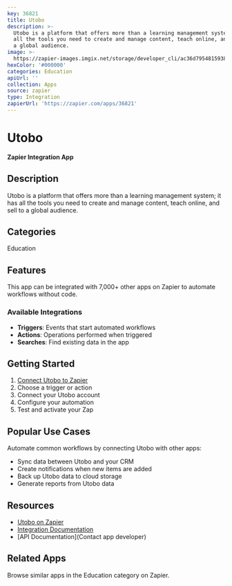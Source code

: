 ```yaml
---
key: 36821
title: Utobo
description: >-
  Utobo is a platform that offers more than a learning management system; it has
  all the tools you need to create and manage content, teach online, and sell to
  a global audience.
image: >-
  https://zapier-images.imgix.net/storage/developer_cli/ac36d7954815938d3e9b2ce63ab16784.png?auto=format%2Ccompress&ixlib=python-3.0.0&q=50
hexColor: '#000000'
categories: Education
apiUrl: ''
collection: Apps
source: zapier
type: Integration
zapierUrl: 'https://zapier.com/apps/36821'
---
```

# Utobo

**Zapier Integration App**

## Description

Utobo is a platform that offers more than a learning management system; it has all the tools you need to create and manage content, teach online, and sell to a global audience.

## Categories

Education

## Features

This app can be integrated with 7,000+ other apps on Zapier to automate workflows without code.

### Available Integrations

- **Triggers**: Events that start automated workflows
- **Actions**: Operations performed when triggered
- **Searches**: Find existing data in the app

## Getting Started

1. [Connect Utobo to Zapier](https://zapier.com/apps/36821)
2. Choose a trigger or action
3. Connect your Utobo account
4. Configure your automation
5. Test and activate your Zap

## Popular Use Cases

Automate common workflows by connecting Utobo with other apps:

- Sync data between Utobo and your CRM
- Create notifications when new items are added
- Back up Utobo data to cloud storage
- Generate reports from Utobo data

## Resources

- [Utobo on Zapier](https://zapier.com/apps/36821)
- [Integration Documentation](https://zapier.com/apps/36821/integrations)
- [API Documentation](Contact app developer)

## Related Apps

Browse similar apps in the Education category on Zapier.
